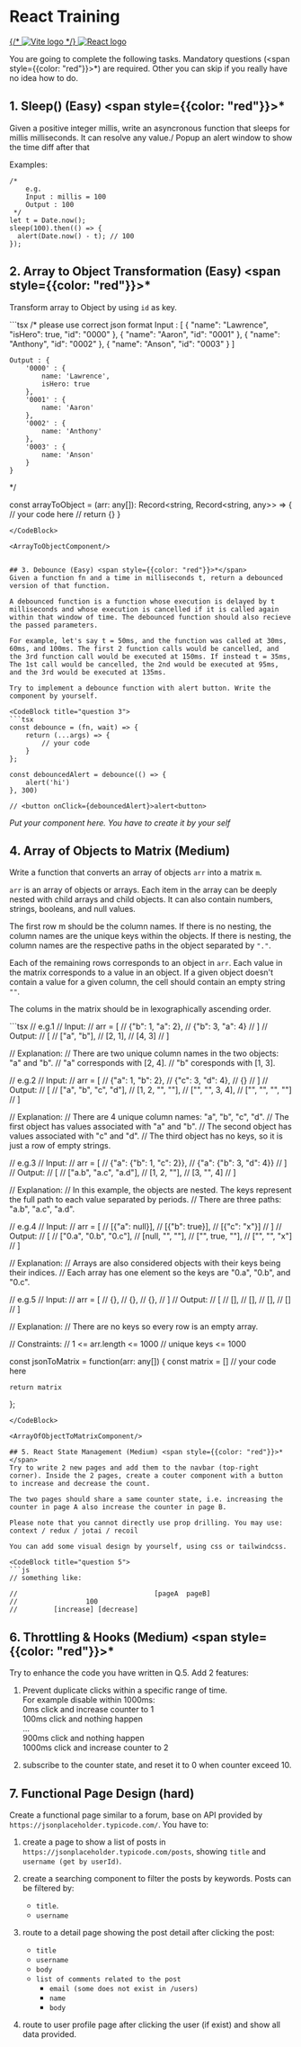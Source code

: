 

# React Training

<div>
    <a href="https://vitejs.dev" target="_blank">
        {/* <img src={viteLogo} className="logo" alt="Vite logo" /> */}
    </a>
    <a href="https://react.dev" target="_blank">
        <img src={reactLogo} className="logo react" alt="React logo" />
    </a>
</div>

You are going to complete the following tasks. Mandatory questions (<span style={{color: "red"}}>*</span>) are required. Other you can skip if you really have no idea how to do.

## 1. Sleep() (Easy) <span style={{color: "red"}}>*</span>
Given a positive integer millis, write an asyncronous function that sleeps for millis milliseconds. It can resolve any value./
Popup an alert window to show the time diff after that

Examples: 
<CodeBlock title="question 1">
```tsx
/*
    e.g.
    Input : millis = 100
    Output : 100
 */
let t = Date.now();
sleep(100).then(() => {
  alert(Date.now() - t); // 100
});
```
</CodeBlock>

<SleepComponent />

## 2. Array to Object Transformation (Easy) <span style={{color: "red"}}>*</span>
Transform array to Object by using `id` as key.

<CodeBlock title="question 2">
```tsx
/*
    please use correct json format
    Input :  [
        {
            "name": "Lawrence",
            "isHero": true,
            "id": "0000"
        },
        {
            "name": "Aaron",
            "id": "0001"
        },
        {
            "name": "Anthony",
            "id": "0002"
        },
        {
            "name": "Anson",
            "id": "0003"
        } 
    ]

    Output : {
        '0000' : {
            name: 'Lawrence',
            isHero: true
        },
        '0001' : {
            name: 'Aaron'
        },
        '0002' : {
            name: 'Anthony'
        },
        '0003' : {
            name: 'Anson'
        }
    }
*/

const arrayToObject = (arr: any[]): Record<string, Record<string, any>> => {
    // your code here
    // return {}
}

```
</CodeBlock>

<ArrayToObjectComponent/>


## 3. Debounce (Easy) <span style={{color: "red"}}>*</span>
Given a function fn and a time in milliseconds t, return a debounced version of that function.

A debounced function is a function whose execution is delayed by t milliseconds and whose execution is cancelled if it is called again within that window of time. The debounced function should also recieve the passed parameters.

For example, let's say t = 50ms, and the function was called at 30ms, 60ms, and 100ms. The first 2 function calls would be cancelled, and the 3rd function call would be executed at 150ms. If instead t = 35ms, The 1st call would be cancelled, the 2nd would be executed at 95ms, and the 3rd would be executed at 135ms.

Try to implement a debounce function with alert button. Write the component by yourself.

<CodeBlock title="question 3">
```tsx
const debounce = (fn, wait) => {
    return (...args) => {
        // your code
    }
};

const debouncedAlert = debounce(() => {
    alert('hi')
}, 300)

// <button onClick={debouncedAlert}>alert<button>
```
</CodeBlock>


*Put your component here. You have to create it by your self*


## 4. Array of Objects to Matrix (Medium)
Write a function that converts an array of objects `arr` into a matrix `m`.

`arr` is an array of objects or arrays. Each item in the array can be deeply nested with child arrays and child objects. It can also contain numbers, strings, booleans, and null values.

The first row m should be the column names. If there is no nesting, the column names are the unique keys within the objects. If there is nesting, the column names are the respective paths in the object separated by `"."`.

Each of the remaining rows corresponds to an object in `arr`. Each value in the matrix corresponds to a value in an object. If a given object doesn't contain a value for a given column, the cell should contain an empty string `""`.

The colums in the matrix should be in lexographically ascending order.

<CodeBlock title="question 4">
```tsx
// e.g.1
// Input: 
// arr = [
//   {"b": 1, "a": 2},
//   {"b": 3, "a": 4}
// ]
// Output: 
// [
//   ["a", "b"],
//   [2, 1],
//   [4, 3]
// ]

// Explanation:
// There are two unique column names in the two objects: "a" and "b".
// "a" corresponds with [2, 4].
// "b" coresponds with [1, 3].

// e.g.2
// Input: 
// arr = [
//   {"a": 1, "b": 2},
//   {"c": 3, "d": 4},
//   {}
// ]
// Output: 
// [
//   ["a", "b", "c", "d"],
//   [1, 2, "", ""],
//   ["", "", 3, 4],
//   ["", "", "", ""]
// ]

// Explanation:
// There are 4 unique column names: "a", "b", "c", "d".
// The first object has values associated with "a" and "b".
// The second object has values associated with "c" and "d".
// The third object has no keys, so it is just a row of empty strings.

// e.g.3
// Input: 
// arr = [
//   {"a": {"b": 1, "c": 2}},
//   {"a": {"b": 3, "d": 4}}
// ]
// Output: 
// [
//   ["a.b", "a.c", "a.d"],
//   [1, 2, ""],
//   [3, "", 4]
// ]

// Explanation:
// In this example, the objects are nested. The keys represent the full path to each value separated by periods.
// There are three paths: "a.b", "a.c", "a.d".

// e.g.4
// Input: 
// arr = [
//   [{"a": null}],
//   [{"b": true}],
//   [{"c": "x"}]
// ]
// Output: 
// [
//   ["0.a", "0.b", "0.c"],
//   [null, "", ""],
//   ["", true, ""],
//   ["", "", "x"]
// ]

// Explanation:
// Arrays are also considered objects with their keys being their indices.
// Each array has one element so the keys are "0.a", "0.b", and "0.c".

// e.g.5
// Input: 
// arr = [
//   {},
//   {},
//   {},
// ]
// Output: 
// [
//   [],
//   [],
//   [],
//   []
// ]

// Explanation:
// There are no keys so every row is an empty array.


// Constraints:
// 1 <= arr.length <= 1000
// unique keys <= 1000

const jsonToMatrix = function(arr: any[]) {
    const matrix = []
    // your code here

    return matrix
};

```
</CodeBlock>

<ArrayOfObjectToMatrixComponent/>

## 5. React State Management (Medium) <span style={{color: "red"}}>*</span>
Try to write 2 new pages and add them to the navbar (top-right corner). Inside the 2 pages, create a couter component with a button to increase and decrease the count. 

The two pages should share a same counter state, i.e. increasing the counter in page A also increase the counter in page B.

Please note that you cannot directly use prop drilling. You may use: context / redux / jotai / recoil

You can add some visual design by yourself, using css or tailwindcss.

<CodeBlock title="question 5">
```js
// something like:

//                                  [pageA  pageB]
//                 100 
//         [increase] [decrease]

```
</CodeBlock>

## 6. Throttling & Hooks (Medium) <span style={{color: "red"}}>*</span>
Try to enhance the code you have written in Q.5. Add 2 features:
1.  Prevent duplicate clicks within a specific range of time. \
    For example disable within 1000ms:    \
        0ms     click and increase counter to 1\
        100ms   click and nothing happen\
        ...\
        900ms   click and nothing happen\
        1000ms  click and increase counter to 2

2. subscribe to the counter state, and reset it to 0 when counter exceed 10.

## 7. Functional Page Design (hard)
Create a functional page similar to a forum, base on API provided by `https://jsonplaceholder.typicode.com/`. You have to:
1. create a page to show a list of posts in `https://jsonplaceholder.typicode.com/posts`, showing `title` and `username (get by userId)`.
2. create a searching component to filter the posts by keywords. Posts can be filtered by:
    - `title`.
    - `username`
3. route to a detail page showing the post detail after clicking the post:
    - `title`
    - `username`
    - `body`
    - `list of comments related to the post`
        - `email (some does not exist in /users)`
        - `name`
        - `body`

4. route to user profile page after clicking the user (if exist) and show all data provided.
